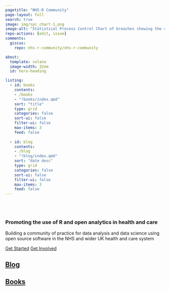 ```yaml
---
pagetitle: "NHS-R Community"
page-layout: full
search: true
image: img/spc_chart-1.png
image-alt: "Statistical Process Control Chart of breaches showing the colours and logo from the \"Making Data Count\" programme"
repo-actions: [edit, issue]
comments: 
  giscus: 
    repo: nhs-r-community/nhs-r-community

about:
  template: solana
  image-width: 32em
  id: hero-heading

listing:
  - id: books
    contents: 
    - /books
    - "!books/index.qmd"
    sort: "title"
    type: grid
    categories: false
    sort-ui: false
    filter-ui: false
    max-items: 3
    feed: false
    
  - id: blog
    contents: 
    - /blog
    - "!blog/index.qmd"
    sort: "date desc"
    type: grid
    categories: false
    sort-ui: false
    filter-ui: false
    max-items: 3
    feed: false
---
```



<br><br>

::: {#hero-heading}
### Promoting the use of R and open analytics in health and care

Building a community of practice for data analysis and data science using open source software in the NHS and wider UK health and care system

::: {.hero-buttons}
[Get Started](getting-started.qmd){.btn .btn-lg role="button"}
[Get Involved](get-involved.qmd){.btn .btn-lg role="button"}
::: 
:::

<a href="blog/index.qmd" aria-label="Blog page">

## Blog
</a> 

::: {#blog}
:::

<a href="books/index.qmd" aria-label="Books page">

## Books
</a> 

::: {#books}
:::
